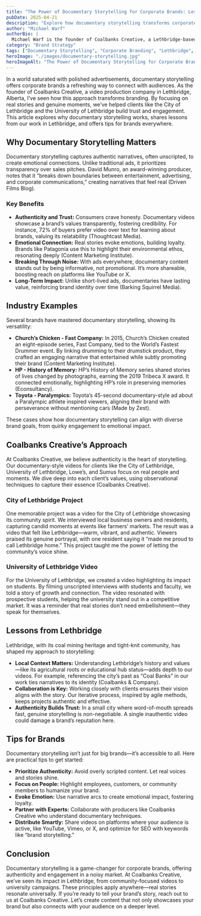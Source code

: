 ```yaml
---
title: "The Power of Documentary Storytelling for Corporate Brands: Lessons from Lethbridge"
pubDate: 2025-04-21
description: "Explore how documentary storytelling transforms corporate branding, builds trust, and connects with audiences, featuring lessons from Lethbridge-based Coalbanks Creative."
author: "Michael Warf"
authorBio: |
  Michael Warf is the founder of Coalbanks Creative, a Lethbridge-based video production company. With over 20 years in web design, development, and management, plus a passion for photography featured in CBC News, Michael blends creativity and strategy to craft authentic stories. He’s dedicated to helping brands shine through documentary storytelling.
category: "Brand Strategy"
tags: ["Documentary Storytelling", "Corporate Branding", "Lethbridge", "Video Production", "Authenticity", "Content Marketing"]
heroImage: "./images/documentary-storytelling.jpg"
heroImageAlt: "The Power of Documentary Storytelling for Corporate Brands: Lessons from Lethbridge"
---
```


In a world saturated with polished advertisements, documentary storytelling offers corporate brands a refreshing way to connect with audiences. As the founder of Coalbanks Creative, a video production company in Lethbridge, Alberta, I’ve seen how this approach transforms branding. By focusing on real stories and genuine moments, we’ve helped clients like the City of Lethbridge and the University of Lethbridge build trust and engagement. This article explores why documentary storytelling works, shares lessons from our work in Lethbridge, and offers tips for brands everywhere.

## Why Documentary Storytelling Matters

Documentary storytelling captures authentic narratives, often unscripted, to create emotional connections. Unlike traditional ads, it prioritizes transparency over sales pitches. David Munro, an award-winning producer, notes that it “breaks down boundaries between entertainment, advertising, and corporate communications,” creating narratives that feel real (Driven Films Blog).

### Key Benefits

*   **Authenticity and Trust:** Consumers crave honesty. Documentary videos showcase a brand’s values transparently, fostering credibility. For instance, 72% of buyers prefer video over text for learning about brands, valuing its relatability (Thoughtcast Media).
*   **Emotional Connection:** Real stories evoke emotions, building loyalty. Brands like Patagonia use this to highlight their environmental ethos, resonating deeply (Content Marketing Institute).
*   **Breaking Through Noise:** With ads everywhere, documentary content stands out by being informative, not promotional. It’s more shareable, boosting reach on platforms like YouTube or X.
*   **Long-Term Impact:** Unlike short-lived ads, documentaries have lasting value, reinforcing brand identity over time (Barking Squirrel Media).

## Industry Examples

Several brands have mastered documentary storytelling, showing its versatility:

*   **Church’s Chicken - Fast Company:** In 2015, Church’s Chicken created an eight-episode series, Fast Company, tied to the World’s Fastest Drummer event. By linking drumming to their drumstick product, they crafted an engaging narrative that entertained while subtly promoting their brand (Content Marketing Institute).
*   **HP - History of Memory:** HP’s History of Memory series shared stories of lives changed by photographs, earning the 2019 Tribeca X award. It connected emotionally, highlighting HP’s role in preserving memories (Econsultancy).
*   **Toyota - Paralympics:** Toyota’s 45-second documentary-style ad about a Paralympic athlete inspired viewers, aligning their brand with perseverance without mentioning cars (Made by Zest).

These cases show how documentary storytelling can align with diverse brand goals, from quirky engagement to emotional impact.

## Coalbanks Creative’s Approach

At Coalbanks Creative, we believe authenticity is the heart of storytelling. Our documentary-style videos for clients like the City of Lethbridge, University of Lethbridge, Lowe’s, and Sumus focus on real people and moments. We dive deep into each client’s values, using observational techniques to capture their essence (Coalbanks Creative).

### City of Lethbridge Project

One memorable project was a video for the City of Lethbridge showcasing its community spirit. We interviewed local business owners and residents, capturing candid moments at events like farmers’ markets. The result was a video that felt like Lethbridge—warm, vibrant, and authentic. Viewers praised its genuine portrayal, with one resident saying it “made me proud to call Lethbridge home.” This project taught me the power of letting the community’s voice shine.

### University of Lethbridge Video

For the University of Lethbridge, we created a video highlighting its impact on students. By filming unscripted interviews with students and faculty, we told a story of growth and connection. The video resonated with prospective students, helping the university stand out in a competitive market. It was a reminder that real stories don’t need embellishment—they speak for themselves.

## Lessons from Lethbridge

Lethbridge, with its coal mining heritage and tight-knit community, has shaped my approach to storytelling:

*   **Local Context Matters:** Understanding Lethbridge’s history and values—like its agricultural roots or educational hub status—adds depth to our videos. For example, referencing the city’s past as “Coal Banks” in our work ties narratives to its identity (Coalbanks & Company).
*   **Collaboration is Key:** Working closely with clients ensures their vision aligns with the story. Our iterative process, inspired by agile methods, keeps projects authentic and effective.
*   **Authenticity Builds Trust:** In a small city where word-of-mouth spreads fast, genuine storytelling is non-negotiable. A single inauthentic video could damage a brand’s reputation here.

## Tips for Brands

Documentary storytelling isn’t just for big brands—it’s accessible to all. Here are practical tips to get started:

*   **Prioritize Authenticity:** Avoid overly scripted content. Let real voices and stories shine.
*   **Focus on People:** Highlight employees, customers, or community members to humanize your brand.
*   **Evoke Emotion:** Use narrative arcs to create emotional impact, fostering loyalty.
*   **Partner with Experts:** Collaborate with producers like Coalbanks Creative who understand documentary techniques.
*   **Distribute Smartly:** Share videos on platforms where your audience is active, like YouTube, Vimeo, or X, and optimize for SEO with keywords like “brand storytelling.”

## Conclusion

Documentary storytelling is a game-changer for corporate brands, offering authenticity and engagement in a noisy market. At Coalbanks Creative, we’ve seen its impact in Lethbridge, from community-focused videos to university campaigns. These principles apply anywhere—real stories resonate universally. If you’re ready to tell your brand’s story, reach out to us at Coalbanks Creative. Let’s create content that not only showcases your brand but also connects with your audience on a deeper level.
